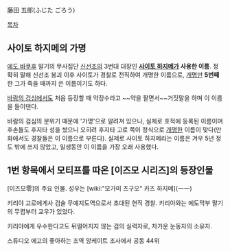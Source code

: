 藤田 五郎(ふじた ごろう)

[[목차]]

== 사이토 하지메의 가명 ==
[[에도 바쿠후]] 말기의 무사집단 [[신선조]]의 3번대 대장인 '''[[사이토 하지메]]가 사용한 이름'''.
정확히 말해 신선조 붕괴 이후 사이토가 경찰로 전직하여 개명한 이름으로, [[개명]]만 '''5번째'''한 그가 죽을 때까지 쓴 이름이기도 하다. 

[[바람의 검심]]에서도 처음 등장할 때 약장수라고 ~~약을 팔면서~~거짓말을 하며 이 이름을 들이댄다.

바람의 검심의 분위기 때문에 '가명'으로 알려져 있으나, 실제로 호적에 등록된 이름이며 후손들도 후지타 성을 썼으니 오히려 후지타 고로 쪽이 정식으로 [[개명]]한 이름이 맞다(만화에서도 경찰들은 이 이름으로 부른다). 실제로 사이토 하지메라는 이름은 겨우 5년 정도 밖에 쓰지 않았고, 일생동안 이 이름을 가장 오래 사용했다.

== 1번 항목에서 모티프를 따온 [이즈모 시리즈]의 등장인물 ==
[이즈모零]의 주요 인물.
성우는 [wiki:"모가미 츠구오" 카즈 하지메](一一)

키리야 고로에게사 검술 무예지도역으로서 초대된 현직 경찰.
키리야와는 에도막부 말기의 무렵부터 교우가 있었다.

키리야에게 우수한다고도 뒤떨어지지 않는 검의 실력자로, 차가운 눈동자의 소유자.

스튜디오 에고의 좋아하는 조역 앙케이트 조사에서 공동 44위

